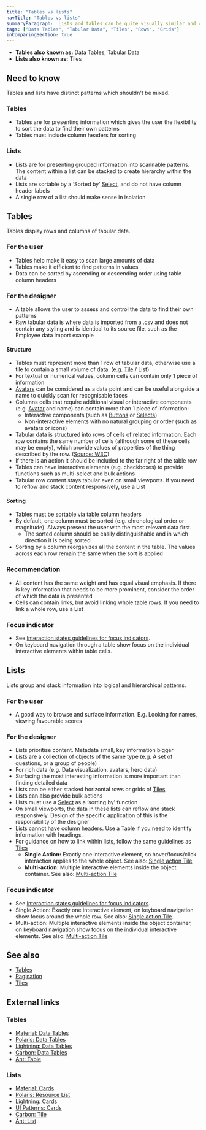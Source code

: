 ```yaml
---
title: "Tables vs lists"
navTitle: "Tables vs lists"
summaryParagraph:  Lists and tables can be quite visually similar and can sometimes represent the same data. This guide will outline content and user considerations in determining which pattern is the most appropriate.
tags: ["Data Tables", "Tabular Data", "Tiles", "Rows", "Grids"]
inComparingSection: true
---
```


- **Tables also known as:** Data Tables, Tabular Data
- **Lists also known as:** Tiles

## Need to know
Tables and lists have distinct patterns which shouldn't be mixed.

### Tables
- Tables are for presenting information which gives the user the flexibility to sort the data to find their own patterns
- Tables must include column headers for sorting

### Lists
- Lists are for presenting grouped information into scannable patterns. The content within a list can be stacked to create hierarchy within the data
- Lists are sortable by a ‘Sorted by’ [Select](/components/select), and do not have column header labels
- A single row of a list should make sense in isolation

## Tables
Tables display rows and columns of tabular data.

### For the user
- Tables help make it easy to scan large amounts of data
- Tables make it efficient to find patterns in values
- Data can be sorted by ascending or descending order using table column headers

### For the designer
- A table allows the user to assess and control the data to find their own patterns
- Raw tabular data is where data is imported from a .csv and does not contain any styling and is identical to its source file, such as the Employee data import example

#### Structure
- Tables must represent more than 1 row of tabular data, otherwise use a tile to contain a small volume of data. (e.g. [Tile](/components/tile) / List)
- For textual or numerical values, column cells can contain only 1 piece of information
- [Avatars](/components/avatar) can be considered as a data point and can be useful alongside a name to quickly scan for recognisable faces
- Columns cells that require additional visual or interactive components (e.g. [Avatar](/components/avatar) and name) can contain more than 1 piece of information:
  - Interactive components (such as [Buttons](/components/button) or [Selects](/components/select))
  - Non-interactive elements with no natural grouping or order (such as avatars or icons)
- Tabular data is structured into rows of cells of related information. Each row contains the same number of cells (although some of these cells may be empty), which provide values of properties of the thing described by the row. ([Source: W3C](https://www.w3.org/TR/tabular-data-model/#:~:text=Tabular%20data%20is%20data%20that,thing%20described%20by%20the%20row.))
- If there is an action it should be included to the far right of the table row
- Tables can have interactive elements (e.g. checkboxes) to provide functions such as multi-select and bulk actions
- Tabular row content stays tabular even on small viewports. If you need to reflow and stack content responsively, use a List

#### Sorting
- Tables must be sortable via table column headers
- By default, one column must be sorted (e.g. chronological order or magnitude). Always present the user with the most relevant data first.
  - The sorted column should be easily distinguishable and in which direction it is being sorted
- Sorting by a column reorganizes all the content in the table. The values across each row remain the same when the sort is applied

### Recommendation
- All content has the same weight and has equal visual emphasis. If there is key information that needs to be more prominent, consider the order of which the data is presented
- Cells can contain links, but avoid linking whole table rows. If you need to link a whole row, use a List

### Focus indicator
- See [Interaction states guidelines for focus indicators](/guidelines/interaction-states#focus-indicator).
- On keyboard navigation through a table show focus on the individual interactive elements within table cells.

## Lists
Lists group and stack information into logical and hierarchical patterns.

### For the user
- A good way to browse and surface information. E.g. Looking for names, viewing favourable scores

### For the designer
- Lists prioritise content. Metadata small, key information bigger
- Lists are a collection of objects of the same type (e.g. A set of questions, or a group of people)
- For rich data (e.g. Data visualization, avatars, hero data)
- Surfacing the most interesting information is more important than finding detailed data
- Lists can be either stacked horizontal rows or grids of [Tiles](/components/tile)
- Lists can also provide bulk actions
- Lists must use a [Select](/components/select) as a ‘sorting by’ function
- On small viewports, the data in these lists can reflow and stack responsively. Design of the specific application of this is the responsibility of the designer
- Lists cannot have column headers. Use a Table if you need to identify information with headings.
- For guidance on how to link within lists, follow the same guidelines as [Tiles](/components/tile)
  - **Single Action:** Exactly one interactive element, so hover/focus/click interaction applies to the whole object. See also: [Single action Tile](/components/tile/#singleactiontile-not-built)
  - **Multi-action:** Multiple interactive elements inside the object container. See also: [Multi-action Tile](/components/tile/#singleactiontile-not-built)

### Focus indicator
- See [Interaction states guidelines for focus indicators](/guidelines/interaction-states#focus-indicator).
- Single Action: Exactly one interactive element, on keyboard navigation show focus around the whole row. See also: [Single action Tile](/components/tile/#singleactiontile-not-built).
- Multi-action: Multiple interactive elements inside the object container, on keyboard navigation show focus on the individual interactive elements. See also: [Multi-action Tile](/components/tile/#singleactiontile-not-built)

## See also
- [Tables](components/table/)
- [Pagination](/components/pagination/)
- [Tiles](/components/tile)

## External links

### Tables
- [Material: Data Tables](https://material.io/components/data-tables)
- [Polaris: Data Tables](https://polaris.shopify.com/components/lists-and-tables/data-table)
- [Lightning: Data Tables](https://www.lightningdesignsystem.com/components/data-tables/#site-main-content)
- [Carbon: Data Tables](https://www.carbondesignsystem.com/components/data-table/code/)
- [Ant: Table](https://ant.design/components/table/)

### Lists
- [Material: Cards](https://material.io/components/cards#usage)
- [Polaris: Resource List](https://polaris.shopify.com/components/lists-and-tables/resource-list#navigation)
- [Lightning: Cards](https://www.lightningdesignsystem.com/components/cards/#site-main-content)
- [UI Patterns: Cards](http://uipatterns.io/cards)
- [Carbon: Tile](https://www.carbondesignsystem.com/components/tile/usage)
- [Ant: List](https://ant.design/components/list/)
